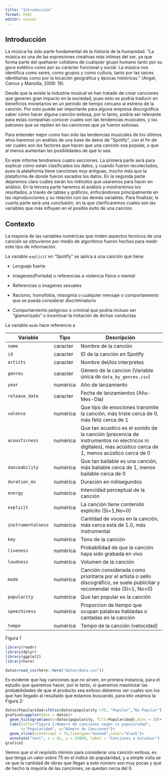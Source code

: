 ```yaml
---
title: "Introducción"
format: html
editor: visual
---
```


## Introducción

La música ha sido parte fundamental de la historia de la humanidad. "La música es una de las expresiones creativas más íntimas del ser, ya que forma parte del quehacer cotidiano de cualquier grupo humano tanto por su goce estético como por su carácter funcional y social. La música nos identifica como seres, como grupos y como cultura, tanto por las raíces identitarias como por la locación geográfica y épocas históricas." (Angel, Camus y Mansilla, 2008: 18).

Desde que la existe la industria musical se han tratado de crear canciones que generen gran impacto en la sociedad, pues esto se podría traducir en beneficios monetarios en un periodo de tiempo cercano al estreno de la canción. Por esto puede ser importante para alguna empresa discográfica saber cómo hacer alguna canción exitosa, por lo tanto, podría ser relevante para estas compañías conocer cuales son las tendencias musicales, y los patrones que se repiten en las canciones que ya fueron exitosas.

Para entender mejor como han sido las tendencias musicales de los últimos años haremos un análisis de una base de datos de "Spotify", con el fin de ver cuales son los factores que hacen que una canción sea popular, o que al menos aumentan las posibilidades de que lo sea.

En este informe tendremos cuatro secciones. La primera parte será para explicar cómo están clasificados los datos, y cuando fueron recolectados, pues la plataforma tiene canciones muy antiguas, mucho más que la plataforma de donde fueron sacados los datos. En la segunda parte dejaremos claro cuáles serán los métodos que usaremos para hacer en análisis. En la tercera parte haremos el análisis y mostraremos los resultados, a través de tablas y gráficos, enfocándonos principalmente en las reproducciones y su relación con las demás variables. Para finalizar, la cuarta parte será una conclusión, en la que clarificaremos cuales son las variables que más influyen en el posible éxito de una canción.

## Contexto

La mayoria de las variables numéricas que miden aspectos tecnicos de una canción se obtuvieron por medio de algoritmos fueron hechos para medir este tipo de información.

La variable `explicit` en "Spotify" se aplica a una canción que tiene:

-   Lenguaje fuerte

-   Imagenes(Portada) o referencias a violencia fisica o mental

-   Referencias o imagenes sexuales

-   Racismo, homofobia, misoginia o cualquier mensaje o comportamiento que se pueda considerar discriminatorio

-   Comportamiento peligroso o criminal que podria incluso ser "glamorizado" o incentivar la imitación de dichas conductas

La variable `mode` hace referencia a

| Variable           | Tipo     | Descripción                                                                                                                                            |
|-----------|-----------|---------------------------------------------------|
| `name`             | caracter | Nombre de la canción                                                                                                                                   |
| `id`               | caracter | ID de la canción en Spotify                                                                                                                            |
| `artists`          | caracter | Nombre del/los interpretes                                                                                                                             |
| `genres`           | caracter | Género de la cancion (Variable única de `data_by_genres.csv`)                                                                                          |
| `year`             | numérica | Año de lanzamiento                                                                                                                                     |
| `release_date`     | caracter | Fecha de lanzamientos (Año-Mes-Día)                                                                                                                    |
| `valence`          | numérica | Que tipo de emociónes transmite la canción, más triste cerca de 0, más feliz cerca de 1                                                                |
| `acousticness`     | numérica | Que tan acustico es el sonido de la canción (precencia de instrumentos no electricos ni digitales), mas acústico cerca de 1, menos acústico cerca de 0 |
| `danceability`     | numérica | Que tan bailable es una canción, más bailable cerca de 1, menos bailable cerca de 0                                                                    |
| `duration_ms`      | numérica | Duración en milisegundos                                                                                                                               |
| `energy`           | numérica | Intencidad perceptual de la canción                                                                                                                    |
| `explicit`         | numérica | La canción tiene contenido explicito (Si=1,No=0)                                                                                                       |
| `instrumentalness` | numérica | Cantidad de voces en la canción, más cerca está de 1.0, más instrumental                                                                               |
| `key`              | numérica | Tono de la canción                                                                                                                                     |
| `liveness`         | numérica | Probabilidad de que la canción haya sido grabada en vivo                                                                                               |
| `loudness`         | numérica | Volumen de la canción                                                                                                                                  |
| `mode`             | numérica | Canción considerada como prioritaria por el artista o sello discográfico, se suele publicitar y recomendar más (Si=1, No=0)                            |
| `popularity`       | numérica | Que tan popular es la canción                                                                                                                          |
| `speechiness`      | numérica | Proporcion de tiempo que ocupan palabras habladas o cantadas en la canción                                                                             |
| `tempo`            | numérica | Tempo de la canción (velocidad)                                                                                                                        |

Figura 1

```r
library(readr)
library(dplyr)
library(ggplot2)
library(here)

datos=read_csv(here::here("datos/data.csv"))
```

Es evidente que hay canciones que no sirven, en primera instancia, para el estudio que queremos hacer, por lo tanto, si queremos maximizar las probabilidades de que el producto sea exitoso debemos ver cuales son los que han llegado al resultado que estamos buscando, para ello veamos la Figura 2:

```r
datos$Popularidad=ifelse(datos$popularity >75, "Popular","No Popular")
grafico1=ggplot(data = datos)+
  geom_histogram(aes(x=datos$popularity, fill=Popularidad),bins = 30)+
  labs(title="Figura 2:Número de canciones según su popularidad",
       x="Popularidad", y="Número de Canciones")+
  geom_vline(xintercept = 74,linetype="dashed",color="black")+
  annotate("text", x = 91, y = 25000, label = "Canciones a estudiar")
grafico1
```

Vemos que si el requisito mínimo para considerar una canción exitosa, es que tenga un valor sobre 75 en el indice de popularidad, y a simple vista se ve que la cantidad de obras que llegan a este número son muy pocas y que de hecho la mayoria de las canciones, se quedan cerca del 0.

\

